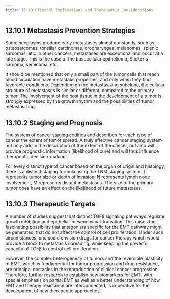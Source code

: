 ```yaml
---
title: 13.10 Clinical Implications and Therapeutic Considerations
---
```



## 13.10.1 Metastasis Prevention Strategies

Some neoplasms produce early metastases almost constantly, such as: osteosarcomas, tonsillar carcinomas, oropharyngeal melanomas, splenic sarcomas, etc. In other cancers, metastases are exceptional and occur at a late stage. This is the case of the basocellular epithelioma, Sticker's sarcoma, seminoma, etc.

It should be mentioned that only a small part of the tumor cells that reach blood circulation have metastatic properties, and only when they find favorable conditions. Depending on the metastasizing subclone, the cellular structure of metastases is similar or different, compared to the primary tumor. The involvement of the host tissue in the development of a tumor is strongly expressed by the growth rhythm and the possibilities of tumor metastasizing.

## 13.10.2 Staging and Prognosis

The system of cancer staging codifies and describes for each type of cancer the extent of tumor spread. A truly effective cancer staging system not only aids in the description of the extent of the cancer, but also will provide prognostic information (likelihood of cure) and will thus influence therapeutic decision-making.

For every distinct type of cancer based on the organ of origin and histology, there is a distinct staging formula using the TNM staging system. T represents tumor size or depth of invasion; N represents lymph node involvement, M represents distant metastases. The size of the primary tumor does have an effect on the likelihood of future metastases.

## 13.10.3 Therapeutic Targets

A number of studies suggest that distinct TGFβ signaling pathways regulate growth inhibition and epithelial-mesenchymal-transition. This raises the fascinating possibility that antagonists specific for the EMT pathway might be generated, that do not affect the control of cell proliferation. Under such circumstances, one could envision drugs for cancer therapy which would provide a block to metastasis spreading, while keeping the powerful capacity of TGFβ to control cell proliferation.

However, the complex heterogeneity of tumors and the reversible plasticity of EMT, which is fundamental for tumor progression and drug resistance, are principal obstacles in the reproduction of clinical cancer progression. Therefore, further research to establish new biomarkers for EMT, with special emphasis on partial EMT as well as a better understanding of how EMT and therapy resistance are interconnected, is imperative for the development of new therapeutic approaches.
